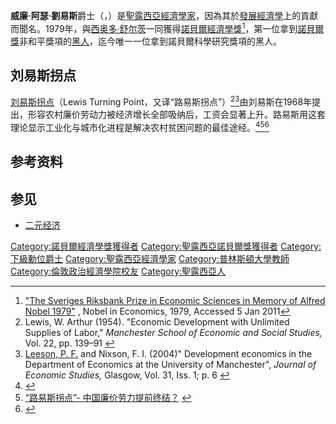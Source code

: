 {{noteTA|G1=People}}
{{Infobox scientist
| name = 阿瑟·刘易斯爵士<br>Sir Arthur Lewis
| image = 
| caption = 
| birth_name = 威廉·阿瑟·劉易斯<br>William Arthur Lewis
| birth_date = {{birth date|1915|1|23|df=y}}
| birth_place = [[英属向风群岛|英属向风群岛]][[圣卢西亚|圣卢西亚]][[卡斯特里|卡斯特里]]
| death_date = {{death date and age|1991|6|15|1915|1|23|df=y}}
| death_place = {{BRB}}[[聖邁克爾區_(巴巴多斯)|聖邁克爾]]
| residence = 
| nationality = {{LCA}}, {{UK}}
| field = [[经济学|经济学]]
| work_institution = [[伦敦政治经济学院|伦敦经济学院]] (1938–48)<br />[[曼彻斯特维多利亚大学|曼彻斯特大学]] (1948–58)<br />[[西印度群岛大学|西印度群岛大学]] (1959–63) <br /> [[普林斯顿大学|普林斯顿大学]] (1963–91)
| alma_mater = [[伦敦政治经济学院|伦敦经济学院]]
| doctoral_advisor = [[Arnold_Plant|Sir Arnold Plant]]
| doctoral_students = 
| thesis_title = The economics of loyalty contracts
| thesis_year = 1940年
| known_for = [[发展经济学|发展经济学]]<br>[[二元经济|二元经济]]<br>[[刘易斯拐点|刘易斯拐点]]<br>工业结构<br>世界经济史
| prizes = [[诺贝尔经济学奖|诺贝尔经济学奖]] (1979)
| footnotes = 
| spouse = Gladys Jacobs Lewis (于1947年结婚)
| children = 2<ref>{{cite web |url=http://fraser.stlouisfed.org/docs/historical/brookings/17301_economictheory.pdf |title=LEWIS, W. Arthur |accessdate=17 July 2015 |url-status=yes |archiveurl=https://web.archive.org/web/20131021144725/http://fraser.stlouisfed.org/docs/historical/brookings/17301_economictheory.pdf |archivedate=2013-10-21 }}</ref>
}}
'''威廉·阿瑟·劉易斯'''爵士（{{lang-en|Sir William Arthur Lewis}}，{{bd|1915年|1月23日|1991年|6月15日|catIdx=Lewis}}）是[[聖露西亞|聖露西亞]][[經濟學家|經濟學家]]，因為其於[[發展經濟學|發展經濟學]]上的貢獻而聞名。1979年，與[[西奥多·舒尔茨|西奥多·舒尔茨]]一同獲得[[諾貝爾經濟學獎|諾貝爾經濟學獎]]<ref name=nobel>[http://www.nobelprize.org/nobel_prizes/economics/laureates/1979/ "The Sveriges Riksbank Prize in Economic Sciences in Memory of Alfred Nobel 1979"] {{WebCite|url=https://www.webcitation.org/6HXOH4KJA?url=http://www.nobelprize.org/nobel_prizes/economic-sciences/laureates/1979/ |date=20130621085209 |dateformat=iso }}, Nobel in Economics, 1979, Accessed 5 Jan 2011{{en}}</ref>，第一位拿到[[諾貝爾獎|諾貝爾獎]]非和平獎項的[[黑人|黑人]]，迄今唯一一位拿到諾貝爾科學研究獎項的黑人。

== 刘易斯拐点 ==
[[刘易斯拐点|刘易斯拐点]]（Lewis Turning Point，又译“路易斯拐点”）<ref>Lewis, W. Arthur (1954). "Economic Development with Unlimited Supplies of Labor," ''Manchester School of Economic and Social Studies,'' Vol. 22, pp. 139–91 {{en}}</ref><ref name=Leeson>[[Phil_Leeson|Leeson, P. F.]] and Nixson, F. I. (2004)" Development economics in the Department of Economics at the University of Manchester", ''Journal of Economic Studies,'' Glasgow, Vol. 31, Iss. 1; p. 6 {{en}}</ref>由刘易斯在1968年提出，形容农村廉价劳动力被经济增长全部吸纳后，工资会显著上升。路易斯用这套理论显示工业化与城市化进程是解决农村贫困问题的最佳途经。<ref>{{cite news| url=http://www.bloomberg.com/apps/news?pid=20601068&sid=aZGJ0mc_Dm5o | work=Bloomberg | title=China Reaches Turning Point as Inflation Overtakes Labor | date=June 11, 2010 |  language=en}}</ref><ref>[http://www1.voanews.com/chinese/news/20100715-China-Cheap-Labor-End-at-Lewis-Turning-Point-98550389.html “路易斯拐点”- 中国廉价劳力提前终结？] {{Wayback|url=http://www1.voanews.com/chinese/news/20100715-China-Cheap-Labor-End-at-Lewis-Turning-Point-98550389.html |date=20101114125334 }}{{zh-cn}}</ref><ref>{{cite web |url=http://mag.nownews.com/article.php?mag=1-31-4268 |title=存档副本 |accessdate=2014-11-25 |deadurl=yes |archiveurl=https://web.archive.org/web/20110809075250/http://mag.nownews.com/article.php?mag=1-31-4268 |archivedate=2011-08-09 }}{{zh-tw}}</ref>

== 参考资料 ==
{{reflist}}

==参见==
*[[二元经济|二元经济]]
{{诺贝尔经济学奖获得者}}
{{Authority control}}
{{DEFAULTSORT:Lewis,, Arthur}}
[[Category:諾貝爾經濟學獎獲得者|Category:諾貝爾經濟學獎獲得者]]
[[Category:聖露西亞諾貝爾獎獲得者|Category:聖露西亞諾貝爾獎獲得者]]
[[Category:下級勳位爵士|Category:下級勳位爵士]]
[[Category:聖露西亞經濟學家|Category:聖露西亞經濟學家]]
[[Category:普林斯頓大學教師|Category:普林斯頓大學教師]]
[[Category:倫敦政治經濟學院校友|Category:倫敦政治經濟學院校友]]
[[Category:聖露西亞人|Category:聖露西亞人]]